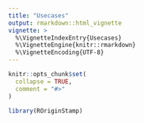 ```yaml
---
title: "Usecases"
output: rmarkdown::html_vignette
vignette: >
  %\VignetteIndexEntry{Usecases}
  %\VignetteEngine{knitr::rmarkdown}
  %\VignetteEncoding{UTF-8}
---
```


```r
knitr::opts_chunk$set(
  collapse = TRUE,
  comment = "#>"
)
```

```r
library(ROriginStamp)
```
